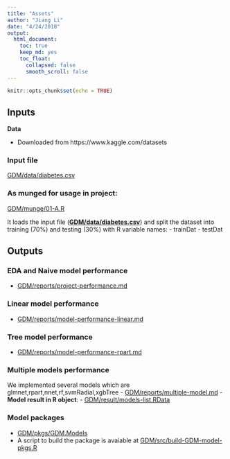```yaml
---
title: "Assets"
author: "Jiang Li"
date: "4/24/2018"
output: 
  html_document:
    toc: true
    keep_md: yes
    toc_float:
      collapsed: false
      smooth_scroll: false
---
```


```r
knitr::opts_chunk$set(echo = TRUE)
```

## Inputs

**Data**

- Downloaded from https://www.kaggle.com/datasets

### Input file
[GDM/data/diabetes.csv](GDM/data/diabetes.csv)

### **As munged for usage in project:**
[GDM/munge/01-A.R](GDM/munge/01-A.R])

It loads the input file (**[GDM/data/diabetes.csv](GDM/data/diabetes.csv)**) and split the dataset into training (70%) and testing (30%) with R variable names:
- trainDat
- testDat

## Outputs

### EDA and Naive model performance

- [GDM/reports/project-performance.md](GDM/reports/project-performance.md)

###  Linear model performance
- [GDM/reports/model-performance-linear.md](GDM/reports/model-performance-linear.md)

### Tree model performance
- [GDM/reports/model-performance-rpart.md](GDM/reports/model-performance-rpart.md)

### Multiple models performance

We implemented several models which are glmnet,rpart,nnet,rf,svmRadial,xgbTree
- [GDM/reports/multiple-model.md](GDM/reports/multiple-model.md)
- **Model result in R object**: 
    - [GDM/result/models-list.RData](GDM/result/models-list.RData)
    
### Model packages
- [GDM/pkgs/GDM.Models](GDM/pkgs/GDM.Models)
- A script to build the package is avaiable at [GDM/src/build-GDM-model-pkgs.R](GDM/src/build-GDM-model-pkgs.R)

    




